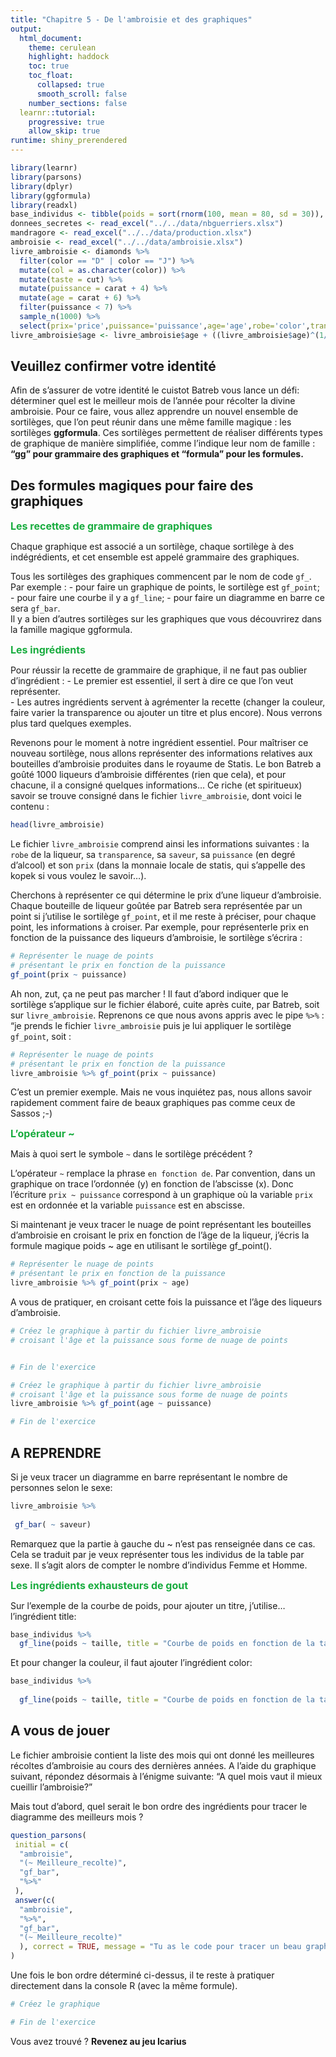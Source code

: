 ---
title: "Chapitre 5 - De l'ambroisie et des graphiques"
output: 
  html_document:
    theme: cerulean
    highlight: haddock
    toc: true
    toc_float:
      collapsed: true
      smooth_scroll: false
    number_sections: false
  learnr::tutorial:
    progressive: true
    allow_skip: true
runtime: shiny_prerendered
---

```{r setup, include=FALSE}
library(learnr)
library(parsons)
library(dplyr)
library(ggformula)
library(readxl)
base_individus <- tibble(poids = sort(rnorm(100, mean = 80, sd = 30)), taille = sort(rnorm(100, mean = 170, sd = 20)), nombre = rnorm(100, 100, 50), sexe = sample(c("H","F"),size = 100,replace = T))
donnees_secretes <- read_excel("../../data/nbguerriers.xlsx")
mandragore <- read_excel("../../data/production.xlsx")
ambroisie <- read_excel("../../data/ambroisie.xlsx")
livre_ambroisie <- diamonds %>% 
  filter(color == "D" | color == "J") %>%
  mutate(col = as.character(color)) %>% 
  mutate(taste = cut) %>%
  mutate(puissance = carat + 4) %>%
  mutate(age = carat + 6) %>%
  filter(puissance < 7) %>%
  sample_n(1000) %>%
  select(prix='price',puissance='puissance',age='age',robe='color',transparence='clarity',saveur='taste') 
livre_ambroisie$age <- livre_ambroisie$age + ((livre_ambroisie$age)^(1/3))*0.02*sample(100, size = nrow(livre_ambroisie),replace=T) + livre_ambroisie$prix/mean(livre_ambroisie$prix)

```


## Veuillez confirmer votre identité

Afin de s'assurer de votre identité le cuistot Batreb vous lance un défi: déterminer quel est le meilleur mois de l'année pour récolter la divine ambroisie. Pour ce faire, vous allez apprendre un nouvel ensemble de sortilèges, que l'on peut réunir dans une même famille magique : les sortilèges **ggformula**. Ces sortilèges permettent de réaliser différents types de graphique de manière simplifiée, comme l'indique leur nom de famille : **"gg" pour grammaire des graphiques et "formula" pour les formules.**


## Des formules magiques pour faire des graphiques


<span style="color:#18AC3E;font-size:16px">**Les recettes de grammaire de graphiques**</span>

 

Chaque graphique est associé a un sortilège, chaque sortilège à des indégrédients, et cet ensemble est appelé grammaire des graphiques.

Tous les sortilèges des graphiques commencent par le nom de code `gf_`. Par exemple :
 - pour faire un graphique de points, le sortilège est `gf_point`;   
 - pour faire une courbe il y a `gf_line`;
 - pour faire un diagramme en barre ce sera `gf_bar`.  
Il y a bien d'autres sortilèges sur les graphiques que vous découvrirez dans la famille magique ggformula.

<span style="color:#18AC3E;font-size:16px">**Les ingrédients**</span>

Pour réussir la recette de grammaire de graphique, il ne faut pas oublier d'ingrédient :
- Le premier est essentiel, il sert à dire ce que l'on veut représenter.  
- Les autres ingrédients servent à agrémenter la recette (changer la couleur, faire varier la transparence ou ajouter un titre et plus encore). Nous verrons plus tard quelques exemples.  

Revenons pour le moment à notre ingrédient  essentiel. Pour maîtriser ce nouveau sortilège, nous allons représenter des informations relatives aux bouteilles d'ambroisie produites dans le royaume de Statis. Le bon Batreb a goûté 1000 liqueurs d'ambroisie différentes (rien que cela), et pour chacune, il a consigné quelques informations... Ce riche (et spiritueux) savoir se trouve consigné dans le fichier `livre_ambroisie`, dont voici le contenu :

```{r}
head(livre_ambroisie)
```

Le fichier `livre_ambroisie` comprend ainsi les informations suivantes : la `robe` de la liqueur, sa `transparence`, sa `saveur`, sa `puissance` (en degré d'alcool) et son `prix` (dans la monnaie locale de statis, qui s'appelle des kopek si vous voulez le savoir...).

Cherchons à représenter ce qui détermine le prix d'une liqueur d'ambroisie. Chaque bouteille de liqueur goûtée par Batreb sera représentée par un point si j'utilise le sortilège `gf_point`, et il me reste à préciser, pour chaque point, les informations à croiser. Par exemple, pour représenterle prix en fonction de la puissance des liqueurs d'ambroisie, le sortilège s'écrira :

```{r t1, collapse = TRUE, echo=FALSE, eval=FALSE}
# Représenter le nuage de points
# présentant le prix en fonction de la puissance
gf_point(prix ~ puissance)

```

Ah non, zut, ça ne peut pas marcher ! Il faut d'abord indiquer que le sortilège s'applique sur le fichier élaboré, cuite après cuite, par Batreb, soit sur `livre_ambroisie`. Reprenons ce que nous avons appris avec le pipe `%>%` : "je prends le fichier `livre_ambroisie` puis je lui appliquer le sortilège `gf_point`, soit :

```{r t1b, collapse = TRUE}
# Représenter le nuage de points
# présentant le prix en fonction de la puissance
livre_ambroisie %>% gf_point(prix ~ puissance)

```


C'est un premier exemple. Mais ne vous inquiétez pas, nous allons savoir rapidement comment faire de beaux graphiques pas comme ceux de Sassos ;-)
 

<span style="color:#18AC3E;font-size:16px">**L'opérateur ~ **</span>
  
Mais à quoi sert le symbole `~` dans le sortilège précédent ?
  
L'opérateur `~` remplace la phrase `en fonction de`. Par convention, dans un graphique on trace l'ordonnée (y) en fonction de l'abscisse (x). Donc l'écriture `prix ~ puissance` correspond à un graphique où la variable `prix` est en ordonnée et la variable `puissance` est en abscisse.

Si maintenant je veux tracer le nuage de point représentant les bouteilles d'ambroisie en croisant le prix en fonction de l'âge de la liqueur, j'écris la formule magique poids ~ age en utilisant le sortilège gf_point().

```{r t1c, collapse = TRUE}
# Représenter le nuage de points
# présentant le prix en fonction de la puissance
livre_ambroisie %>% gf_point(prix ~ age)

```


A vous de pratiquer, en croisant cette fois la puissance et l'âge des liqueurs d'ambroisie. 

```{r chapitre5-etape1,exercise=TRUE}
# Créez le graphique à partir du fichier livre_ambroisie
# croisant l'âge et la puissance sous forme de nuage de points


# Fin de l'exercice
``` 

```{r chapitre5-etape1-solution}
# Créez le graphique à partir du fichier livre_ambroisie
# croisant l'âge et la puissance sous forme de nuage de points
livre_ambroisie %>% gf_point(age ~ puissance)

# Fin de l'exercice
``` 
 
## A REPRENDRE
 
Si je veux tracer un diagramme en barre représentant le nombre de personnes selon le sexe:

```{r t3, collapse = TRUE}

livre_ambroisie %>%
  
 gf_bar( ~ saveur)

```

Remarquez que la partie à gauche du ~ n'est pas renseignée dans ce cas.
Cela se traduit par je veux représenter tous les individus de la table par sexe.
Il s'agit alors de compter le nombre d'individus Femme et Homme.

 

<span style="color:#18AC3E;font-size:16px">**Les ingrédients exhausteurs de gout**</span>

 

Sur l'exemple de la courbe de poids, pour ajouter un titre, j'utilise... l'ingrédient title:

```{r t4, collapse = TRUE}

base_individus %>%
  gf_line(poids ~ taille, title = "Courbe de poids en fonction de la taille")

```

 

Et pour changer la couleur, il faut ajouter l'ingrédient color:
  
```{r t5, collapse = TRUE}

base_individus %>%
  
  gf_line(poids ~ taille, title = "Courbe de poids en fonction de la taille", color = "blue")

```


## A vous de jouer

Le fichier ambroisie contient la liste des mois qui ont donné les meilleures récoltes d'ambroisie au cours des dernières années. A l'aide du graphique suivant, répondez désormais à l'énigme suivante: "A quel mois vaut il mieux cueillir l'ambroisie?"

Mais tout d'abord, quel serait le bon ordre des ingrédients pour tracer le diagramme des meilleurs mois ?
```{r quiz_parsons1, echo=FALSE}
question_parsons(
 initial = c(
  "ambroisie",
  "(~ Meilleure_recolte)",
  "gf_bar",
  "%>%"
 ),
 answer(c(
  "ambroisie",
  "%>%",
  "gf_bar",
  "(~ Meilleure_recolte)"
  ), correct = TRUE, message = "Tu as le code pour tracer un beau graphique, écris le code dans la console en dessous")
)
```

Une fois le bon ordre déterminé ci-dessus, il te reste à pratiquer directement dans la console R (avec la même formule).

```{r module2-etape1,exercise=TRUE}
# Créez le graphique

# Fin de l'exercice
``` 

 Vous avez trouvé ? **Revenez au jeu Icarius** 